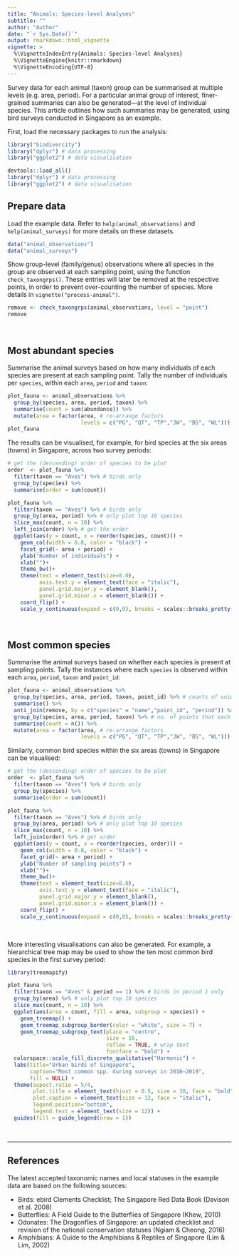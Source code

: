 ```yaml
---
title: "Animals: Species-level Analyses"
subtitle: ""
author: "Author"
date: "`r Sys.Date()`"
output: rmarkdown::html_vignette
vignette: >
  %\VignetteIndexEntry{Animals: Species-level Analyses}
  %\VignetteEngine{knitr::rmarkdown}
  %\VignetteEncoding{UTF-8}
---
```


Survey data for each animal (taxon) group can be summarised at multiple levels (e.g. area, period). For a particular animal group of interest, finer-grained summaries can also be generated—at the level of individual species. This article outlines how such summaries may be generated, using bird surveys conducted in Singapore as an example.

First, load the necessary packages to run the analysis:

```r
library("biodivercity")
library("dplyr") # data processing
library("ggplot2") # data visualisation
```

```r
devtools::load_all()
library("dplyr") # data processing
library("ggplot2") # data visualisation
```

## Prepare data

Load the example data. Refer to `help(animal_observations)` and `help(animal_surveys)` for more details on these datasets. 

```r
data("animal_observations")
data("animal_surveys")
```

Show group-level (family/genus) observations where all species in the group are observed at each sampling point, using the function `check_taxongrps()`. These entries will later be removed at the respective points, in order to prevent over-counting the number of species. More details in `vignette("process-animal")`.

```r
remove <- check_taxongrps(animal_observations, level = "point")
remove
```

<br>

## Most abundant species

Summarise the animal surveys based on how many individuals of each species are present at each sampling point. Tally the number of individuals per `species`, within each `area`, `period` and `taxon`:

```r
plot_fauna <- animal_observations %>%
  group_by(species, area, period, taxon) %>% 
  summarise(count = sum(abundance)) %>% 
  mutate(area = factor(area, # re-arrange factors
                       levels = c("PG", "QT", "TP","JW", "BS", "WL")))
plot_fauna
```

The results can be visualised, for example, for bird species at the six areas (towns) in Singapore, across two survey periods:

```r

# get the (descending) order of species to be plot
order  <- plot_fauna %>% 
  filter(taxon == "Aves") %>% # birds only
  group_by(species) %>%
  summarise(order = sum(count))

plot_fauna %>%
  filter(taxon == "Aves") %>% # birds only
  group_by(area, period) %>% # only plot top 10 species
  slice_max(count, n = 10) %>%
  left_join(order) %>% # get the order
  ggplot(aes(y = count, x = reorder(species, count))) +
    geom_col(width = 0.8, color = "black") +
    facet_grid(~ area + period) +
    ylab("Number of individuals") +
    xlab("")+
    theme_bw()+
    theme(text = element_text(size=8.0),
          axis.text.y = element_text(face = "italic"),
          panel.grid.major.y = element_blank(),
          panel.grid.minor.x = element_blank()) +
    coord_flip() +
    scale_y_continuous(expand = c(0,0), breaks = scales::breaks_pretty(n = 3))
```

<br>

## Most common species

Summarise the animal surveys based on whether each species is present at sampling points. Tally the instances where each `species` is observed within each `area`, `period`, `taxon` and `point_id`:

```r

plot_fauna <- animal_observations %>%
  group_by(species, area, period, taxon, point_id) %>% # counts of unique species at each sampling pt, per survey area/period/taxon
  summarise() %>% 
  anti_join(remove, by = c("species" = "name","point_id", "period")) %>% # exclude genus/family lvl records if all species within grp observed
  group_by(species, area, period, taxon) %>% # no. of points that each species occurs (per area/period/taxon)
  summarise(count = n()) %>% 
  mutate(area = factor(area, # re-arrange factors
                       levels = c("PG", "QT", "TP","JW", "BS", "WL"))) 
```

Similarly, common bird species within the six areas (towns) in Singapore can be visualised:

```r

# get the (descending) order of species to be plot
order  <- plot_fauna %>% 
  filter(taxon == "Aves") %>% # birds only
  group_by(species) %>%
  summarise(order = sum(count))

plot_fauna %>%
  filter(taxon == "Aves") %>% # birds only
  group_by(area, period) %>% # only plot top 10 species 
  slice_max(count, n = 10) %>%
  left_join(order) %>% # get order
  ggplot(aes(y = count, x = reorder(species, order))) +
    geom_col(width = 0.8, color = "black") +
    facet_grid(~ area + period) +
    ylab("Number of sampling points") +
    xlab("")+
    theme_bw()+
    theme(text = element_text(size=8.0),
          axis.text.y = element_text(face = "italic"),
          panel.grid.major.y = element_blank(),
          panel.grid.minor.x = element_blank()) +
    coord_flip() +
    scale_y_continuous(expand = c(0,0), breaks = scales::breaks_pretty(n = 4))
```

<br>

More interesting visualisations can also be generated. For example, a hierarchical tree map may be used to show the ten most common bird species in the first survey period:

```r

library(treemapify)

plot_fauna %>%
  filter(taxon == "Aves" & period == 1) %>% # birds in period 1 only
  group_by(area) %>% # only plot top 10 species
  slice_max(count, n = 10) %>% 
  ggplot(aes(area = count, fill = area, subgroup = species)) +
    geom_treemap() +
    geom_treemap_subgroup_border(color = "white", size = 7) +
    geom_treemap_subgroup_text(place = "centre", 
                               size = 16,
                               reflow = TRUE, # wrap text
                               fontface = "bold") +
  colorspace::scale_fill_discrete_qualitative("Harmonic") +
  labs(title="Urban birds of Singapore",
       caption="Most common spp. during surveys in 2016–2019",
       fill = NULL) +
  theme(aspect.ratio = 5/4,
        plot.title = element_text(hjust = 0.5, size = 30, face = "bold"),
        plot.caption = element_text(size = 12, face = "italic"),
        legend.position="bottom",
        legend.text = element_text(size = 12)) +
  guides(fill = guide_legend(nrow = 1))
```

<br>

---

## References

The latest accepted taxonomic names and local statuses in the example data are based on the following sources:

- Birds: ebird Clements Checklist; The Singapore Red Data Book (Davison et al. 2008)
- Butterflies: A Field Guide to the Butterflies of Singapore (Khew, 2010)
- Odonates: The Dragonflies of Singapore: an updated checklist and revision of the national conservation statuses (Ngiam & Cheong, 2016)
- Amphibians: A Guide to the Amphibians & Reptiles of Singapore (Lim & Lim, 2002)

